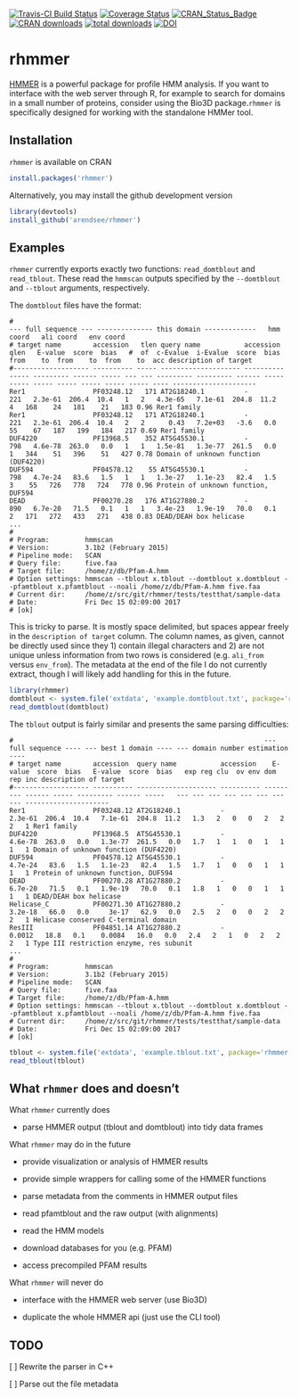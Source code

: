 [![Travis-CI Build Status](https://travis-ci.org/arendsee/rhmmer.svg?branch=master)](https://travis-ci.org/arendsee/rhmmer)
[![Coverage Status](https://img.shields.io/codecov/c/github/arendsee/rhmmer/master.svg)](https://codecov.io/github/arendsee/rhmmer?branch=master)
[![CRAN_Status_Badge](http://www.r-pkg.org/badges/version/rhmmer)](https://cran.r-project.org/package=rhmmer)
[![CRAN downloads](http://cranlogs.r-pkg.org/badges/rhmmer)](http://cran.rstudio.com/web/packages/rhmmer/index.html)
[![total downloads](http://cranlogs.r-pkg.org/badges/grand-total/rhmmer)](http://cranlogs.r-pkg.org/badges/grand-total/rhmmer)
[![DOI](https://zenodo.org/badge/114339623.svg)](https://zenodo.org/badge/latestdoi/114339623)

# rhmmer

[HMMER](hmmer.ord) is a powerful package for profile HMM analysis. If you want
to interface with the web server through R, for example to search for domains
in a small number of proteins, consider using the Bio3D package.`rhmmer` is
specifically designed for working with the standalone HMMer tool.

## Installation

`rhmmer` is available on CRAN

```r
install.packages('rhmmer')
```

Alternatively, you may install the github development version

```r
library(devtools)
install_github('arendsee/rhmmer')
```

## Examples

`rhmmer` currently exports exactly two functions: `read_domtblout` and
`read_tblout`. These read the `hmmscan` outputs specified by the `--domtblout`
and `--tblout` arguments, respectively.

The `domtblout` files have the format:

```
#                                                                            --- full sequence --- -------------- this domain -------------   hmm coord   ali coord   env coord
# target name        accession   tlen query name           accession   qlen   E-value  score  bias   #  of  c-Evalue  i-Evalue  score  bias  from    to  from    to  from    to  acc description of target
#------------------- ---------- ----- -------------------- ---------- ----- --------- ------ ----- --- --- --------- --------- ------ ----- ----- ----- ----- ----- ----- ----- ---- ---------------------
Rer1                 PF03248.12   171 AT2G18240.1          -            221   2.3e-61  206.4  10.4   1   2   4.3e-65   7.1e-61  204.8  11.2     4   168    24   181    21   183 0.96 Rer1 family
Rer1                 PF03248.12   171 AT2G18240.1          -            221   2.3e-61  206.4  10.4   2   2      0.43   7.2e+03   -3.6   0.0    55    67   187   199   184   217 0.69 Rer1 family
DUF4220              PF13968.5    352 AT5G45530.1          -            798   4.6e-78  263.0   0.0   1   1   1.5e-81   1.3e-77  261.5   0.0     1   344    51   396    51   427 0.78 Domain of unknown function (DUF4220)
DUF594               PF04578.12    55 AT5G45530.1          -            798   4.7e-24   83.6   1.5   1   1   1.3e-27   1.1e-23   82.4   1.5     3    55   726   778   724   778 0.96 Protein of unknown function, DUF594
DEAD                 PF00270.28   176 AT1G27880.2          -            890   6.7e-20   71.5   0.1   1   1   3.4e-23   1.9e-19   70.0   0.1     2   171   272   433   271   438 0.83 DEAD/DEAH box helicase
...
#
# Program:         hmmscan
# Version:         3.1b2 (February 2015)
# Pipeline mode:   SCAN
# Query file:      five.faa
# Target file:     /home/z/db/Pfam-A.hmm
# Option settings: hmmscan --tblout x.tblout --domtblout x.domtblout --pfamtblout x.pfamtblout --noali /home/z/db/Pfam-A.hmm five.faa 
# Current dir:     /home/z/src/git/rhmmer/tests/testthat/sample-data
# Date:            Fri Dec 15 02:09:00 2017
# [ok]
```

This is tricky to parse. It is mostly space delimited, but spaces appear freely
in the `description of target` column. The column names, as given, cannot be
directly used since they 1) contain illegal characters and 2) are not unique
unless information from two rows is considered (e.g. `ali_from` versus
`env_from`). The metadata at the end of the file I do not currently extract,
though I will likely add handling for this in the future.

```r
library(rhmmer)
domtblout <- system.file('extdata', 'example.domtblout.txt', package='rhmmer')
read_domtblout(domtblout)
```

The `tblout` output is fairly similar and presents the same parsing difficulties:

```
#                                                               --- full sequence ---- --- best 1 domain ---- --- domain number estimation ----
# target name        accession  query name           accession    E-value  score  bias   E-value  score  bias   exp reg clu  ov env dom rep inc description of target
#------------------- ---------- -------------------- ---------- --------- ------ ----- --------- ------ -----   --- --- --- --- --- --- --- --- ---------------------
Rer1                 PF03248.12 AT2G18240.1          -            2.3e-61  206.4  10.4   7.1e-61  204.8  11.2   1.3   2   0   0   2   2   2   1 Rer1 family
DUF4220              PF13968.5  AT5G45530.1          -            4.6e-78  263.0   0.0   1.3e-77  261.5   0.0   1.7   1   1   0   1   1   1   1 Domain of unknown function (DUF4220)
DUF594               PF04578.12 AT5G45530.1          -            4.7e-24   83.6   1.5   1.1e-23   82.4   1.5   1.7   1   0   0   1   1   1   1 Protein of unknown function, DUF594
DEAD                 PF00270.28 AT1G27880.2          -            6.7e-20   71.5   0.1   1.9e-19   70.0   0.1   1.8   1   0   0   1   1   1   1 DEAD/DEAH box helicase
Helicase_C           PF00271.30 AT1G27880.2          -            3.2e-18   66.0   0.0     3e-17   62.9   0.0   2.5   2   0   0   2   2   2   1 Helicase conserved C-terminal domain
ResIII               PF04851.14 AT1G27880.2          -             0.0012   18.8   0.1    0.0084   16.0   0.0   2.4   2   1   0   2   2   2   1 Type III restriction enzyme, res subunit
...
#
# Program:         hmmscan
# Version:         3.1b2 (February 2015)
# Pipeline mode:   SCAN
# Query file:      five.faa
# Target file:     /home/z/db/Pfam-A.hmm
# Option settings: hmmscan --tblout x.tblout --domtblout x.domtblout --pfamtblout x.pfamtblout --noali /home/z/db/Pfam-A.hmm five.faa 
# Current dir:     /home/z/src/git/rhmmer/tests/testthat/sample-data
# Date:            Fri Dec 15 02:09:00 2017
# [ok]
```

```r
tblout <- system.file('extdata', 'example.tblout.txt', package='rhmmer')
read_tblout(tblout)
```


## What `rhmmer` does and doesn't

What `rhmmer` currently does

 * parse HMMER output (tblout and domtblout) into tidy data frames

What `rhmmer` may do in the future

 * provide visualization or analysis of HMMER results 

 * provide simple wrappers for calling some of the HMMER functions

 * parse metadata from the comments in HMMER output files

 * read pfamtblout and the raw output (with alignments)

 * read the HMM models

 * download databases for you (e.g. PFAM)

 * access precompiled PFAM results

What `rhmmer` will never do

 * interface with the HMMER web server (use Bio3D)

 * duplicate the whole HMMER api (just use the CLI tool)


## TODO

 [ ] Rewrite the parser in C++

 [ ] Parse out the file metadata
